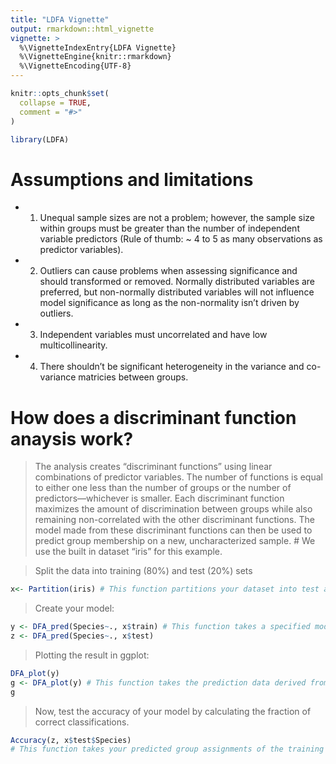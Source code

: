 ```yaml
---
title: "LDFA Vignette"
output: rmarkdown::html_vignette
vignette: >
  %\VignetteIndexEntry{LDFA Vignette}
  %\VignetteEngine{knitr::rmarkdown}
  %\VignetteEncoding{UTF-8}
---
```


```r
knitr::opts_chunk$set(
  collapse = TRUE,
  comment = "#>"
)
```

```r
library(LDFA)
```

# Assumptions and limitations

* 1) Unequal sample sizes are not a problem; however, the sample size within groups must be greater than the number of independent variable predictors (Rule of thumb: ~ 4 to 5 as many observations as predictor variables).

* 2) Outliers can cause problems when assessing significance and should transformed or removed. Normally distributed variables are preferred, but non-normally distributed variables will not influence model significance as long as the non-normality isn't driven by outliers.

* 3) Independent variables must uncorrelated and have low multicollinearity. 

* 4) There shouldn't be significant heterogeneity in the variance and co-variance matricies between groups. 

# How does a discriminant function anaysis work?

> The analysis creates "discriminant functions" using linear combinations of predictor variables. The number of functions is equal to either one less than the number of groups or the number of predictors—whichever is smaller. Each discriminant function maximizes the amount of discrimination between groups while also remaining non-correlated with the other discriminant functions. The model made from these discriminant functions can then be used to predict group membership on a new, uncharacterized sample.
# We use the built in dataset "iris" for this example.

> Split the data into training (80%) and test (20%) sets

```r
x<- Partition(iris) # This function partitions your dataset into test and training subsets at a ratio of 20% to 80% as the default. You should store this in a separate variable which will keep two lists associated witht the test and training data.
```

> Create your model:

```r
y <- DFA_pred(Species~., x$train) # This function takes a specified model (your groups ~ predictor variables) and then uses that model to predict group membership of you specified data. In this case we have specified the training data.
z <- DFA_pred(Species~., x$test)
```

> Plotting the result in ggplot:

```r
DFA_plot(y)
g <- DFA_plot(y) # This function takes the prediction data derived from the DFA_pred function and plots it using ggplot.
g
```

> Now, test the accuracy of your model by calculating the fraction of correct classifications.

```r
Accuracy(z, x$test$Species)
# This function takes your predicted group assignments of the training and test data and compares it to the actual group assignments. It then takes the mean to show the porpotion correct for each dataset. 
```
